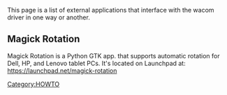 This page is a list of external applications that interface with the wacom driver in one way or another.


== Magick Rotation ==
Magick Rotation is a Python GTK app. that supports automatic rotation for Dell, HP, and Lenovo tablet PCs.  It's located on Launchpad at:  https://launchpad.net/magick-rotation


[[Category:HOWTO]]